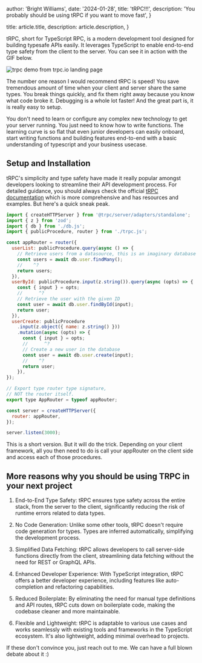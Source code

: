 
  author: 'Bright Williams',
  date: '2024-01-28',
  title: 'tRPC!!!',
  description:
    'You probably should be using tRPC if you want to move fast',
}

  title: article.title,
  description: article.description,
}


tRPC, short for TypeScript RPC, is a modern development tool designed for building typesafe APIs easily. 
It leverages TypeScript to enable end-to-end type safety from the client to the server. You can see it in action with
the GIF below.

<Image src={trpcDemo} alt="trpc demo from trpc.io landing page" />

The number one reason I would recommend tRPC is speed! You save tremendous amount of time when your client and server share the same types.
You break things quickly, and fix them right away because you know what code broke it. Debugging is a whole lot faster! And the great part is,
it is really easy to setup. 

You don't need to learn or configure any complex new technology to get your server running. You just need to know how to write functions.
The learning curve is so flat that even junior developers can easily onboard, start writing functions and building features end-to-end with a basic understanding of
typescript and your business usecase.

## Setup and Installation

tRPC's simplicity and type safety have made it really popular amongst developers looking to streamline their API development process. 
For detailed guidance, you should always check the official [tRPC documentation](https://trpc.io/) which is more comprehensive and has resources and examples. But here's a quick sneak peak.


```js
import { createHTTPServer } from '@trpc/server/adapters/standalone';
import { z } from 'zod';
import { db } from './db.js';
import { publicProcedure, router } from './trpc.js';

const appRouter = router({
  userList: publicProcedure.query(async () => {
    // Retrieve users from a datasource, this is an imaginary database
    const users = await db.user.findMany();
    //    ^?
    return users;
  }),
  userById: publicProcedure.input(z.string()).query(async (opts) => {
    const { input } = opts;
    //      ^?
    // Retrieve the user with the given ID
    const user = await db.user.findById(input);
    return user;
  }),
  userCreate: publicProcedure
    .input(z.object({ name: z.string() }))
    .mutation(async (opts) => {
      const { input } = opts;
      //      ^?
      // Create a new user in the database
      const user = await db.user.create(input);
      //    ^?
      return user;
    }),
});

// Export type router type signature,
// NOT the router itself.
export type AppRouter = typeof appRouter;

const server = createHTTPServer({
  router: appRouter,
});

server.listen(3000);
```

This is a short version. But it will do the trick. Depending on your client framework, all you then need to do is call your appRouter on the client side and access
each of those procedures. 

## More reasons why you should be using TRPC in your next project

1. End-to-End Type Safety: tRPC ensures type safety across the entire stack, from the server to the client, significantly reducing the risk of runtime errors related to data types.

2. No Code Generation: Unlike some other tools, tRPC doesn't require code generation for types. Types are inferred automatically, simplifying the development process.

3. Simplified Data Fetching: tRPC allows developers to call server-side functions directly from the client, streamlining data fetching without the need for REST or GraphQL APIs.

4. Enhanced Developer Experience: With TypeScript integration, tRPC offers a better developer experience, including features like auto-completion and refactoring capabilities.

5. Reduced Boilerplate: By eliminating the need for manual type definitions and API routes, tRPC cuts down on boilerplate code, making the codebase cleaner and more maintainable.

6. Flexible and Lightweight: tRPC is adaptable to various use cases and works seamlessly with existing tools and frameworks in the TypeScript ecosystem. It's also lightweight, adding minimal overhead to projects.


If these don't convince you, just reach out to me. We can have a full blown debate about it :)
